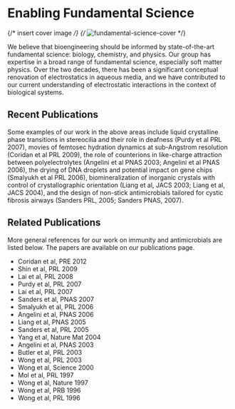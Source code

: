 # Enabling Fundamental Science

{/* insert cover image */}
{/* ![fundamental-science-cover](/public/fundamental-science.jpeg) */}

We believe that bioengineering should be informed by state-of-the-art
fundamental science: biology, chemistry, and physics. Our group has expertise in
a broad range of fundamental science, especially soft matter physics. Over the
two decades, there has been a significant conceptual renovation of
electrostatics in aqueous media, and we have contributed to our current
understanding of electrostatic interactions in the context of biological
systems.

## Recent Publications

Some examples of our work in the above areas include liquid crystalline phase
transitions in stereocilia and their role in deafness (Purdy et al PRL 2007),
movies of femtosec hydration dynamics at sub-Angstrom resolution (Coridan et al
PRL 2009), the role of counterions in like-charge attraction between
polyelectrolytes (Angelini et al PNAS 2003; Angelini et al PNAS 2006), the
drying of DNA droplets and potential impact on gene chips (Smalyukh et al PRL
2006), biomineralization of inorganic crystals with control of crystallographic
orientation (Liang et al, JACS 2003; Liang et al, JACS 2004), and the design of
non-stick antimicrobials tailored for cystic fibrosis airways (Sanders PRL,
2005; Sanders PNAS, 2007).

## Related Publications
More general references for our work on immunity and antimicrobials are listed
below. The papers are available on our publications page.

- Coridan et al, PRE 2012
- Shin et al, PRL 2009
- Lai et al, PRL 2008
- Purdy et al, PRL 2007
- Lai et al, PRL 2007
- Sanders et al, PNAS 2007
- Smalyukh et al, PRL 2006
- Angelini et al, PNAS 2006
- Liang et al, PNAS 2005
- Sanders et al, PRL 2005
- Yang et al, Nature Mat 2004
- Angelini et al, PNAS 2003
- Butler et al, PRL 2003
- Wong et al, PRL 2003
- Wong et al, Science 2000
- Mol et al, PRL 1997
- Wong et al, Nature 1997
- Wong et al, PRB 1996
- Wong et al, PRL 1996
